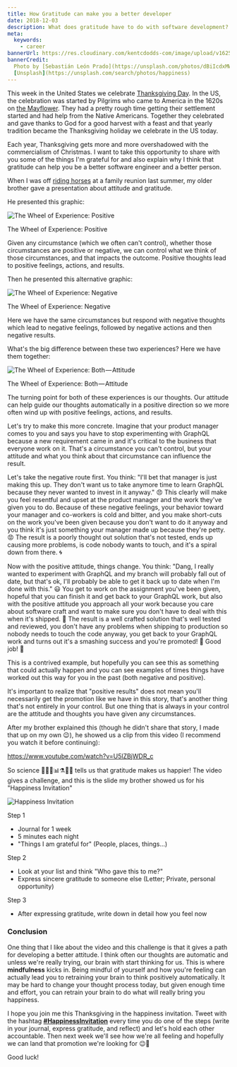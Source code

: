 ```yaml
---
title: How Gratitude can make you a better developer
date: 2018-12-03
description: What does gratitude have to do with software development?
meta:
  keywords:
    - career
bannerUrl: https://res.cloudinary.com/kentcdodds-com/image/upload/v1625032775/kentcdodds.com/content/blog/how-gratitude-can-make-you-a-better-developer/banner.jpg
bannerCredit:
  Photo by [Sebastián León Prado](https://unsplash.com/photos/dBiIcdxMWfE) on
  [Unsplash](https://unsplash.com/search/photos/happiness)
---
```


This week in the United States we celebrate
[Thanksgiving Day](https://en.wikipedia.org/wiki/Thanksgiving). In the US, the
celebration was started by Pilgrims who came to America in the 1620s on
[the Mayflower](https://en.wikipedia.org/wiki/Mayflower). They had a pretty
rough time getting their settlement started and had help from the Native
Americans. Together they celebrated and gave thanks to God for a good harvest
with a feast and that yearly tradition became the Thanksgiving holiday we
celebrate in the US today.

Each year, Thanksgiving gets more and more overshadowed with the commercialism
of Christmas. I want to take this opportunity to share with you some of the
things I'm grateful for and also explain why I think that gratitude can help you
be a better software engineer and a better person.

When I was off
[riding horses](https://twitter.com/kentcdodds/status/1043644565041819648) at a
family reunion last summer, my older brother gave a presentation about attitude
and gratitude.

He presented this graphic:

![The Wheel of Experience: Positive](https://res.cloudinary.com/kentcdodds-com/image/upload/v1625032774/kentcdodds.com/content/blog/how-gratitude-can-make-you-a-better-developer/0.png)

<figcaption>The Wheel of Experience: Positive</figcaption>

Given any circumstance (which we often can't control), whether those
circumstances are positive or negative, we can control what we think of those
circumstances, and that impacts the outcome. Positive thoughts lead to positive
feelings, actions, and results.

Then he presented this alternative graphic:

![The Wheel of Experience: Negative](https://res.cloudinary.com/kentcdodds-com/image/upload/v1625032773/kentcdodds.com/content/blog/how-gratitude-can-make-you-a-better-developer/1.png)

<figcaption>The Wheel of Experience: Negative</figcaption>

Here we have the same circumstances but respond with negative thoughts which
lead to negative feelings, followed by negative actions and then negative
results.

What's the big difference between these two experiences? Here we have them
together:

![The Wheel of Experience: Both — Attitude](https://res.cloudinary.com/kentcdodds-com/image/upload/v1625032774/kentcdodds.com/content/blog/how-gratitude-can-make-you-a-better-developer/2.png)

<figcaption>The Wheel of Experience: Both — Attitude</figcaption>

The turning point for both of these experiences is our thoughts. Our attitude
can help guide our thoughts automatically in a positive direction so we more
often wind up with positive feelings, actions, and results.

Let's try to make this more concrete. Imagine that your product manager comes to
you and says you have to stop experimenting with GraphQL because a new
requirement came in and it's critical to the business that everyone work on it.
That's a circumstance you can't control, but your attitude and what you think
about that circumstance can influence the result.

Let's take the negative route first. You think: "I'll bet that manager is just
making this up. They don't want us to take anymore time to learn GraphQL because
they never wanted to invest in it anyway." 😠 This clearly will make you feel
resentful and upset at the product manager and the work they've given you to do.
Because of these negative feelings, your behavior toward your manager and
co-workers is cold and bitter, and you make short-cuts on the work you've been
given because you don't want to do it anyway and you think it's just something
your manager made up because they're petty. 😡 The result is a poorly thought
out solution that's not tested, ends up causing more problems, is code nobody
wants to touch, and it's a spiral down from there. 🌀

Now with the positive attitude, things change. You think: "Dang, I really wanted
to experiment with GraphQL and my branch will probably fall out of date, but
that's ok, I'll probably be able to get it back up to date when I'm done with
this." 😃 You get to work on the assignment you've been given, hopeful that you
can finish it and get back to your GraphQL work, but also with the positive
attitude you approach all your work because you care about software craft and
want to make sure you don't have to deal with this when it's shipped. 🚢 The
result is a well crafted solution that's well tested and reviewed, you don't
have any problems when shipping to production so nobody needs to touch the code
anyway, you get back to your GraphQL work and turns out it's a smashing success
and you're promoted! 🥇 Good job! 👏

This is a contrived example, but hopefully you can see this as something that
could actually happen and you can see examples of times things have worked out
this way for you in the past (both negative and positive).

It's important to realize that "positive results" does not mean you'll
necessarily get the promotion like we have in this story, that's another thing
that's not entirely in your control. But one thing that is always in your
control are the attitude and thoughts you have given any circumstances.

After my brother explained this (though he didn't share that story, I made that
up on my own 😉), he showed us a clip from this video (I recommend you watch it
before continuing):

https://www.youtube.com/watch?v=U5lZBjWDR_c

So science 👩‍🔬🔬📊⚗️👨‍🔬 tells us that gratitude makes us happier! The video gives
a challenge, and this is the slide my brother showed us for his "Happiness
Invitation"

![Happiness Invitation](https://res.cloudinary.com/kentcdodds-com/image/upload/v1625032775/kentcdodds.com/content/blog/how-gratitude-can-make-you-a-better-developer/3.png)

Step 1

- Journal for 1 week
- 5 minutes each night
- "Things I am grateful for" (People, places, things...)

Step 2

- Look at your list and think "Who gave this to me?"
- Express sincere gratitude to someone else (Letter; Private, personal
  opportunity)

Step 3

- After expressing gratitude, write down in detail how you feel now

### Conclusion

One thing that I like about the video and this challenge is that it gives a path
for developing a better attitude. I think often our thoughts are automatic and
unless we're really trying, our brain with start thinking for us. This is where
**mindfulness** kicks in. Being mindful of yourself and how you're feeling can
actually lead you to retraining your brain to think positively automatically. It
may be hard to change your thought process today, but given enough time and
effort, you can retrain your brain to do what will really bring you happiness.

I hope you join me this Thanksgiving in the happiness invitation. Tweet with the
hashtag
[**#HappinessInvitation**](https://twitter.com/hashtag/HappinessInvitation)
every time you do one of the steps (write in your journal, express gratitude,
and reflect) and let's hold each other accountable. Then next week we'll see how
we're all feeling and hopefully we can land that promotion we're looking for
😉🥇

Good luck!
